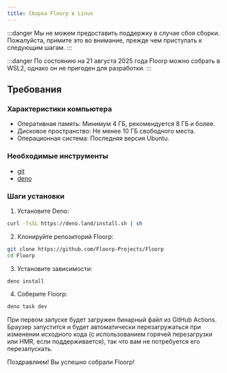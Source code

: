 ```yaml
---
title: Сборка Floorp в Linux
---
```


:::danger
Мы не можем предоставить поддержку в случае сбоя сборки.  
Пожалуйста, примите это во внимание, прежде чем приступать к следующим шагам.
:::

:::danger
По состоянию на 21 августа 2025 года Floorp можно собрать в WSL2, однако он не пригоден для разработки.
:::

## Требования

### Характеристики компьютера

- Оперативная память: Минимум 4 ГБ, рекомендуется 8 ГБ и более.
- Дисковое пространство: Не менее 10 ГБ свободного места.
- Операционная система: Последняя версия Ubuntu.

### Необходимые инструменты

- [git](https://git-scm.com/download/linux)
- [deno](https://deno.com/)

### Шаги установки

1. Установите Deno:

```bash
curl -fsSL https://deno.land/install.sh | sh
```

2. Клонируйте репозиторий Floorp:

```bash
git clone https://github.com/Floorp-Projects/Floorp
cd Floorp
```

3. Установите зависимости:

```bash
deno install
```

4. Соберите Floorp:

```bash
deno task dev
```

При первом запуске будет загружен бинарный файл из GitHub Actions. Браузер запустится и будет автоматически перезагружаться при изменении исходного кода (с использованием горячей перезагрузки или HMR, если поддерживается), так что вам не потребуется его перезапускать.

Поздравляем! Вы успешно собрали Floorp!
